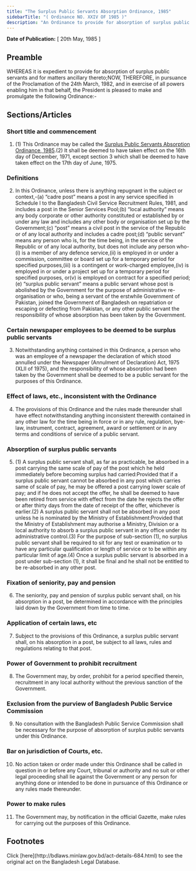 ```yaml
---
title: "The Surplus Public Servants Absorption Ordinance, 1985"
sidebarTitle: "( Ordinance NO. XXIV OF 1985 )"
description: "An Ordinance to provide for absorption of surplus public servants and for matters ancillary thereto."
---
```


**Date of Publication:** [ 20th May, 1985 ]

## Preamble

WHEREAS it is expedient to provide for absorption of surplus public servants and for matters ancillary thereto;NOW, THEREFORE, in pursuance of the Proclamation of the 24th March, 1982, and in exercise of all powers enabling him in that behalf, the President is pleased to make and promulgate the following Ordinance:-

## Sections/Articles

### Short title and commencement

1. (1) This Ordinance may be called the [Surplus Public Servants Absorption Ordinance, 1985](/laws/act-684 "Surplus Public Servants Absorption Ordinance, 1985").(2) It shall be deemed to have taken effect on the 16th day of December, 1971, except section 3 which shall be deemed to have taken effect on the 17th day of June, 1975.

### Definitions

2. In this Ordinance, unless there is anything repugnant in the subject or context,-(a) “cadre post” means a post in any service specified in Schedule I to the Bangladesh Civil Service Recruitment Rules, 1981, and includes a post in the Senior Services Pool;(b) “local authority” means any body corporate or other authority constituted or established by or under any law and includes any other body or organisation set up by the Government;(c) “post” means a civil post in the service of the Republic or of any local authority and includes a cadre post;(d) “public servant” means any person who is, for the time being, in the service of the Republic or of any local authority, but does not include any person who-(i) is a member of any defence service,(ii) is employed in or under a commission, committee or board set up for a temporary period for specified purposes,(iii) is a contingent or work-charged employee,(iv) is employed in or under a project set up for a temporary period for specified purposes, or(v) is employed on contract for a specified period;(e) “surplus public servant” means a public servant whose post is abolished by the Government for the purpose of administrative re-organisation or who, being a servant of the erstwhile Government of Pakistan, joined the Government of Bangladesh on repatriation or escaping or defecting from Pakistan, or any other public servant the responsibility of whose absorption has been taken by the Government.

### Certain newspaper employees to be deemed to be surplus public servants

3. Notwithstanding anything contained in this Ordinance, a person who was an employee of a newspaper the declaration of which stood annulled under the Newspaper (Annulment of Declaration) Act, 1975 (XLII of 1975), and the responsibility of whose absorption had been taken by the Government shall be deemed to be a public servant for the purposes of this Ordinance.

### Effect of laws, etc., inconsistent with the Ordinance

4. The provisions of this Ordinance and the rules made thereunder shall have effect notwithstanding anything inconsistent therewith contained in any other law for the time being in force or in any rule, regulation, bye-law, instrument, contract, agreement, award or settlement or in any terms and conditions of service of a public servant.

### Absorption of surplus public servants

5. (1) A surplus public servant shall, as far as practicable, be absorbed in a post carrying the same scale of pay of the post which he held immediately before becoming surplus had carried:Provided that if a surplus public servant cannot be absorbed in any post which carries same of scale of pay, he may be offered a post carrying lower scale of pay; and if he does not accept the offer, he shall be deemed to have been retired from service with effect from the date he rejects the offer or after thirty days from the date of receipt of the offer, whichever is earlier.(2) A surplus public servant shall not be absorbed in any post unless he is nominated by the Ministry of Establishment:Provided that the Ministry of Establishment may authorise a Ministry, Division or a local authority to absorb a surplus public servant in any office under its administrative control.(3) For the purpose of sub-section (1), no surplus public servant shall be required to sit for any test or examination or to have any particular qualification or length of service or to be within any particular limit of age.(4) Once a surplus public servant is absorbed in a post under sub-section (1), it shall be final and he shall not be entitled to be re-absorbed in any other post.

### Fixation of seniority, pay and pension

6. The seniority, pay and pension of surplus public servant shall, on his absorption in a post, be determined in accordance with the principles laid down by the Government from time to time.

### Application of certain laws, etc

7. Subject to the provisions of this Ordinance, a surplus public servant shall, on his absorption in a post, be subject to all laws, rules and regulations relating to that post.

### Power of Government to prohibit recruitment

8. The Government may, by order, prohibit for a period specified therein, recruitment in any local authority without the previous sanction of the Government.

### Exclusion from the purview of Bangladesh Public Service Commission

9. No consultation with the Bangladesh Public Service Commission shall be necessary for the purpose of absorption of surplus public servants under this Ordinance.

### Bar on jurisdiction of Courts, etc.

10. No action taken or order made under this Ordinance shall be called in question in or before any Court, tribunal or authority and no suit or other legal proceeding shall lie against the Government or any person for anything done or intended to be done in pursuance of this Ordinance or any rules made thereunder.

### Power to make rules

11. The Government may, by notification in the official Gazette, make rules for carrying out the purposes of this Ordinance.

## Footnotes

<Note>
  Click [here](http://bdlaws.minlaw.gov.bd/act-details-684.html) to see the original act on the Bangladesh Legal Database.
</Note>
